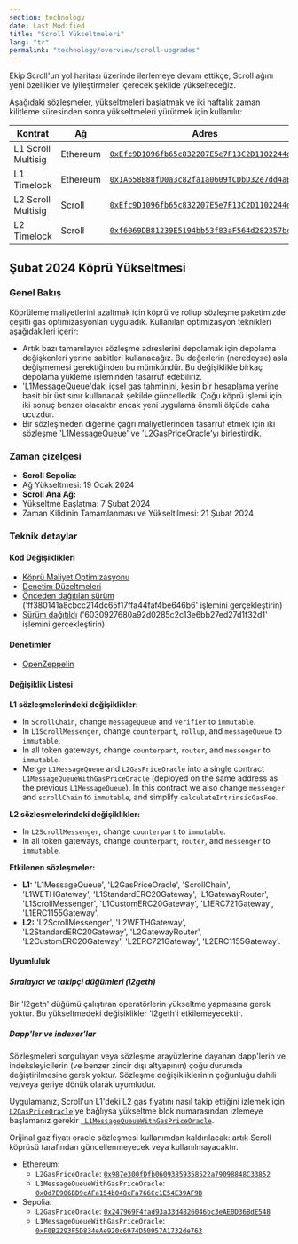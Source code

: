 ```yaml
---
section: technology
date: Last Modified
title: "Scroll Yükseltmeleri"
lang: "tr"
permalink: "technology/overview/scroll-upgrades"
---
```


Ekip Scroll'un yol haritası üzerinde ilerlemeye devam ettikçe, Scroll ağını yeni özellikler ve iyileştirmeler içerecek şekilde yükselteceğiz.

Aşağıdaki sözleşmeler, yükseltmeleri başlatmak ve iki haftalık zaman kilitleme süresinden sonra yükseltmeleri yürütmek için kullanılır:

| Kontrat         | Ağ                                                      | Adres | 
| ------------------------ | ------- | - | 
| L1 Scroll Multisig | Ethereum| [`0xEfc9D1096fb65c832207E5e7F13C2D1102244dbe`](https://etherscan.io/address/0xEfc9D1096fb65c832207E5e7F13C2D1102244dbe)| 
| L1 Timelock |  Ethereum| [`0x1A658B88fD0a3c82fa1a0609fCDbD32e7dd4aB9C`](https://etherscan.io/address/0x1A658B88fD0a3c82fa1a0609fCDbD32e7dd4aB9C)| 
| L2 Scroll Multisig | Scroll| [`0xEfc9D1096fb65c832207E5e7F13C2D1102244dbe`](https://scrollscan.com/address/0xEfc9D1096fb65c832207E5e7F13C2D1102244dbe)|
| L2 Timelock | Scroll | [`0xf6069DB81239E5194bb53f83aF564d282357bc99`](https://scrollscan.com/address/0xf6069DB81239E5194bb53f83aF564d282357bc99)|

## Şubat 2024 Köprü Yükseltmesi

### Genel Bakış

Köprüleme maliyetlerini azaltmak için köprü ve rollup sözleşme paketimizde çeşitli gas optimizasyonları uyguladık. Kullanılan optimizasyon teknikleri aşağıdakileri içerir:

- Artık bazı tamamlayıcı sözleşme adreslerini depolamak için depolama değişkenleri yerine sabitleri kullanacağız. Bu değerlerin (neredeyse) asla değişmemesi gerektiğinden bu mümkündür. Bu değişiklikle birkaç depolama yükleme işleminden tasarruf edebiliriz.
- 'L1MessageQueue'daki içsel gas tahminini, kesin bir hesaplama yerine basit bir üst sınır kullanacak şekilde güncelledik. Çoğu köprü işlemi için iki sonuç benzer olacaktır ancak yeni uygulama önemli ölçüde daha ucuzdur.
- Bir sözleşmeden diğerine çağrı maliyetlerinden tasarruf etmek için iki sözleşme 'L1MessageQueue' ve 'L2GasPriceOracle'yı birleştirdik.

### Zaman çizelgesi


- **Scroll Sepolia:**
- Ağ Yükseltmesi: 19 Ocak 2024
- **Scroll Ana Ağ:**
- Yükseltme Başlatma: 7 Şubat 2024
- Zaman Kilidinin Tamamlanması ve Yükseltilmesi: 21 Şubat 2024


### Teknik detaylar

#### Kod Değişiklikleri
- [Köprü Maliyet Optimizasyonu](https://github.com/scroll-tech/scroll/pull/1011)
- [Denetim Düzeltmeleri](https://github.com/scroll-tech/scroll/pulls?q=OZ+is%3Apr+created%3A2024-01-27..2024-02-10)
- [Önceden dağıtılan sürüm](https://github.com/scroll-tech/scroll/tree/ff380141a8cbcc214dc65f17ffa44faf4be646b6) ('ff380141a8cbcc214dc65f17ffa44faf4be646b6' işlemini gerçekleştirin)
- [Sürüm dağıtıldı](https://github.com/scroll-tech/scroll/tree/6030927680a92d0285c2c13e6bb27ed27d1f32d1) ('6030927680a92d0285c2c13e6bb27ed27d1f32d1' işlemini gerçekleştirin)

#### Denetimler

- [OpenZeppelin](https://blog.openzeppelin.com/scroll-bridge-gas-optimizations-audit)

#### Değişiklik Listesi

**L1 sözleşmelerindeki değişiklikler:**

- In `ScrollChain`, change `messageQueue` and `verifier` to `immutable`.
- In `L1ScrollMessenger`, change `counterpart`, `rollup`, and `messageQueue` to `immutable`.
- In all token gateways, change `counterpart`, `router`, and `messenger` to `immutable`.
- Merge `L1MessageQueue` and `L2GasPriceOracle` into a single contract `L1MessageQueueWithGasPriceOracle` (deployed on the same address as the previous `L1MessageQueue`). In this contract we also change `messenger` and `scrollChain` to `immutable`, and simplify `calculateIntrinsicGasFee`.

**L2 sözleşmelerindeki değişiklikler:**

- In `L2ScrollMessenger`, change `counterpart` to `immutable`.
- In all token gateways, change `counterpart`, `router`, and `messenger` to `immutable`.

**Etkilenen sözleşmeler:**

- **L1:** 'L1MessageQueue', 'L2GasPriceOracle', 'ScrollChain', 'L1WETHGateway', 'L1StandardERC20Gateway', 'L1GatewayRouter', 'L1ScrollMessenger', 'L1CustomERC20Gateway', 'L1ERC721Gateway', 'L1ERC1155Gateway'.
- **L2:** 'L2ScrollMessenger', 'L2WETHGateway', 'L2StandardERC20Gateway', 'L2GatewayRouter', 'L2CustomERC20Gateway', 'L2ERC721Gateway', 'L2ERC1155Gateway'.

#### Uyumluluk

##### Sıralayıcı ve takipçi düğümleri (l2geth)

Bir 'l2geth' düğümü çalıştıran operatörlerin yükseltme yapmasına gerek yoktur. Bu yükseltmedeki değişiklikler 'l2geth'i etkilemeyecektir.

##### Dapp'ler ve indexer'lar

Sözleşmeleri sorgulayan veya sözleşme arayüzlerine dayanan dapp'lerin ve indeksleyicilerin (ve benzer zincir dışı altyapının) çoğu durumda değiştirilmesine gerek yoktur. Sözleşme değişikliklerinin çoğunluğu dahili ve/veya geriye dönük olarak uyumludur.

Uygulamanız, Scroll'un L1'deki L2 gas fiyatını nasıl takip ettiğini izlemek için [`L2GasPriceOracle`](https://etherscan.io/address/0x987e300fDfb06093859358522a79098848C33852)'ye bağlıysa yükseltme blok numarasından izlemeye başlamanız gerekir [` L1MessageQueueWithGasPriceOracle`](https://etherscan.io/address/0x0d7E906BD9cAFa154b048cFa766Cc1E54E39AF9B).

Orijinal gaz fiyatı oracle sözleşmesi kullanımdan kaldırılacak: artık Scroll köprüsü tarafından güncellenmeyecek veya kullanılmayacaktır.

- Ethereum:
	- `L2GasPriceOracle`: [`0x987e300fDfb06093859358522a79098848C33852`](https://etherscan.io/address/0x987e300fDfb06093859358522a79098848C33852)
	- `L1MessageQueueWithGasPriceOracle`: [`0x0d7E906BD9cAFa154b048cFa766Cc1E54E39AF9B`](https://etherscan.io/address/0x0d7E906BD9cAFa154b048cFa766Cc1E54E39AF9B)
- Sepolia:
	- `L2GasPriceOracle`: [`0x247969F4fad93a33d4826046bc3eAE0D36BdE548`](https://sepolia.etherscan.io/address/0x247969F4fad93a33d4826046bc3eAE0D36BdE548)
	- `L1MessageQueueWithGasPriceOracle`: [`0xF0B2293F5D834eAe920c6974D50957A1732de763`](https://sepolia.etherscan.io/address/0xF0B2293F5D834eAe920c6974D50957A1732de763)